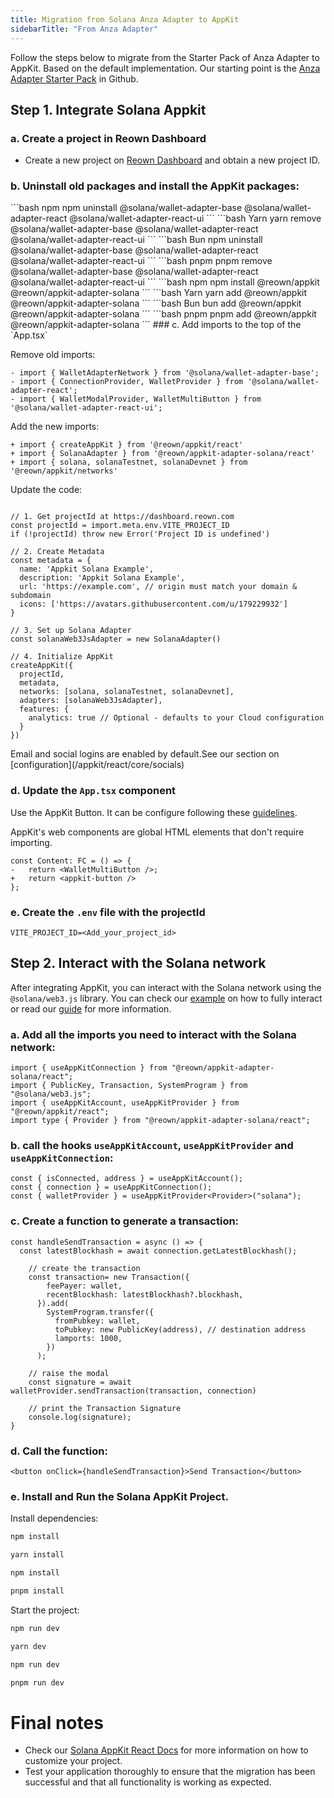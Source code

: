 ```yaml
---
title: Migration from Solana Anza Adapter to AppKit
sidebarTitle: "From Anza Adapter"
---
```



Follow the steps below to migrate from the Starter Pack of Anza Adapter to AppKit. Based on the default implementation. Our starting point is the [Anza Adapter Starter Pack](https://github.com/anza-xyz/wallet-adapter/blob/master/packages/starter/react-ui-starter/) in Github.

## Step 1. Integrate Solana Appkit

### a. Create a project in Reown Dashboard

- Create a new project on [Reown Dashboard](https://dashboard.reown.com) and obtain a new project ID.

### b. Uninstall old packages and install the AppKit packages:

<CodeGroup>
```bash npm
npm uninstall @solana/wallet-adapter-base @solana/wallet-adapter-react @solana/wallet-adapter-react-ui
```
```bash Yarn
yarn remove @solana/wallet-adapter-base @solana/wallet-adapter-react @solana/wallet-adapter-react-ui
```
```bash Bun
npm uninstall @solana/wallet-adapter-base @solana/wallet-adapter-react @solana/wallet-adapter-react-ui
```
```bash pnpm
pnpm remove @solana/wallet-adapter-base @solana/wallet-adapter-react @solana/wallet-adapter-react-ui
```
</CodeGroup>
<CodeGroup>
```bash npm
npm install @reown/appkit @reown/appkit-adapter-solana
```
```bash Yarn
yarn add @reown/appkit @reown/appkit-adapter-solana
```
```bash Bun
bun add @reown/appkit @reown/appkit-adapter-solana
```
```bash pnpm
pnpm add @reown/appkit @reown/appkit-adapter-solana
```
</CodeGroup>
### c. Add imports to the top of the `App.tsx`

Remove old imports:

```tsx
- import { WalletAdapterNetwork } from '@solana/wallet-adapter-base';
- import { ConnectionProvider, WalletProvider } from '@solana/wallet-adapter-react';
- import { WalletModalProvider, WalletMultiButton } from '@solana/wallet-adapter-react-ui';
```

Add the new imports:

```tsx {1-3}
+ import { createAppKit } from '@reown/appkit/react'
+ import { SolanaAdapter } from '@reown/appkit-adapter-solana/react'
+ import { solana, solanaTestnet, solanaDevnet } from '@reown/appkit/networks'
```

Update the code:

```tsx

// 1. Get projectId at https://dashboard.reown.com
const projectId = import.meta.env.VITE_PROJECT_ID
if (!projectId) throw new Error('Project ID is undefined')

// 2. Create Metadata
const metadata = {
  name: 'Appkit Solana Example',
  description: 'Appkit Solana Example',
  url: 'https://example.com', // origin must match your domain & subdomain
  icons: ['https://avatars.githubusercontent.com/u/179229932']
}

// 3. Set up Solana Adapter
const solanaWeb3JsAdapter = new SolanaAdapter()

// 4. Initialize AppKit
createAppKit({
  projectId,
  metadata,
  networks: [solana, solanaTestnet, solanaDevnet],
  adapters: [solanaWeb3JsAdapter],
  features: {
    analytics: true // Optional - defaults to your Cloud configuration
  }
})
```

<Note>
Email and social logins are enabled by default.See our section on [configuration](/appkit/react/core/socials)
</Note>

### d. Update the `App.tsx` component

Use the AppKit Button. It can be configure following these [guidelines](https://docs.walletconnect.com/appkit/react-native/core/components#w3mbutton-).

<Note>
AppKit's web components are global HTML elements that don't require importing.
</Note>

```tsx {3}
const Content: FC = () => {
-   return <WalletMultiButton />;
+   return <appkit-button />
};

```

### e. Create the `.env` file with the projectId

```
VITE_PROJECT_ID=<Add_your_project_id>
```

## Step 2. Interact with the Solana network

After integrating AppKit, you can interact with the Solana network using the `@solana/web3.js` library.
You can check our [example](https://github.com/reown-com/appkit-web-examples/tree/main/react/react-solana) on how to fully interact or read our [guide](https://docs.reown.com/appkit/recipes/solana-send-transaction) for more information.

### a. Add all the imports you need to interact with the Solana network:

```tsx
import { useAppKitConnection } from "@reown/appkit-adapter-solana/react";
import { PublicKey, Transaction, SystemProgram } from "@solana/web3.js";
import { useAppKitAccount, useAppKitProvider } from "@reown/appkit/react";
import type { Provider } from "@reown/appkit-adapter-solana/react";
```

### b. call the hooks `useAppKitAccount`, `useAppKitProvider` and `useAppKitConnection`:

```tsx
const { isConnected, address } = useAppKitAccount();
const { connection } = useAppKitConnection();
const { walletProvider } = useAppKitProvider<Provider>("solana");
```

### c. Create a function to generate a transaction:

```tsx
const handleSendTransaction = async () => {
  const latestBlockhash = await connection.getLatestBlockhash();

    // create the transaction
    const transaction= new Transaction({
        feePayer: wallet,
        recentBlockhash: latestBlockhash?.blockhash,
      }).add(
        SystemProgram.transfer({
          fromPubkey: wallet,
          toPubkey: new PublicKey(address), // destination address
          lamports: 1000,
        })
      );

    // raise the modal
    const signature = await walletProvider.sendTransaction(transaction, connection)

    // print the Transaction Signature
    console.log(signature);
}
```

### d. Call the function:

```tsx
<button onClick={handleSendTransaction}>Send Transaction</button>
```

### e. Install and Run the Solana AppKit Project.

Install dependencies:
<CodeGroup>
```bash npm
npm install
```
```bash Yarn
yarn install
```
```bash Bun
npm install
```
```bash pnpm
pnpm install
```
</CodeGroup>

Start the project:
<CodeGroup>
```bash npm
npm run dev
```
```bash Yarn
yarn dev
```
```bash Bun
npm run dev
```
```bash pnpm
pnpm run dev
```
</CodeGroup>

# Final notes

- Check our [Solana AppKit React Docs](/appkit/react/core/installation?platform=solana) for more information on how to customize your project.
- Test your application thoroughly to ensure that the migration has been successful and that all functionality is working as expected.
